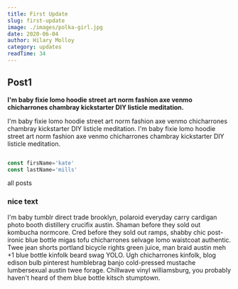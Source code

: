 ```yaml
---
title: First Update
slug: first-update
image: ./images/polka-girl.jpg
date: 2020-06-04
author: Hilary Molloy
category: updates
readTime: 34
---
```




## Post1
**I'm baby fixie lomo hoodie street art norm fashion axe venmo chicharrones chambray kickstarter DIY listicle meditation.**

I'm baby fixie lomo hoodie street art norm fashion axe venmo chicharrones chambray kickstarter DIY listicle meditation.
I'm baby fixie lomo hoodie street art norm fashion axe venmo chicharrones chambray kickstarter DIY listicle meditation.

<div className="code">

```js

const firsName='kate'
const lastName='mills'

```
</div>

<Link to="/posts" className="btn center-btn">all posts</Link>

<div className="nice-text">

<h3>nice text</h3>

<FiInfo className="nice-text-icon"/>

I'm baby tumblr direct trade brooklyn, polaroid everyday carry cardigan photo booth distillery crucifix austin. Shaman before they sold out kombucha normcore. Cred before they sold out ramps, shabby chic post-ironic blue bottle migas tofu chicharrones selvage lomo waistcoat authentic. Twee jean shorts portland bicycle rights green juice, man braid austin meh +1 blue bottle kinfolk beard swag YOLO. Ugh chicharrones kinfolk, blog edison bulb pinterest humblebrag banjo cold-pressed mustache lumbersexual austin twee forage. Chillwave vinyl williamsburg, you probably haven't heard of them blue bottle kitsch stumptown.

</div>
<LikeButton />
